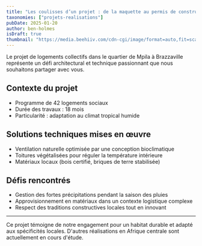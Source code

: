 ```yaml
---
title: "Les coulisses d’un projet : de la maquette au permis de construire"
taxonomies: ["projets-realisations"]
pubDate: 2025-01-20
author: ben-holmes
isDraft: true
thumbnail: "https://media.beehiiv.com/cdn-cgi/image/format=auto,fit=scale-down,onerror=redirect/uploads/asset/file/c5a7b00b-9aa3-423e-b8ff-2adef013afed/email-og-01dd__1_.jpg"
---
```


Le projet de logements collectifs dans le quartier de Mpila à Brazzaville représente un défi architectural et technique passionnant que nous souhaitons partager avec vous.

## Contexte du projet

- Programme de 42 logements sociaux
- Durée des travaux : 18 mois
- Particularité : adaptation au climat tropical humide

## Solutions techniques mises en œuvre

- Ventilation naturelle optimisée par une conception bioclimatique
- Toitures végétalisées pour réguler la température intérieure
- Matériaux locaux (bois certifié, briques de terre stabilisée)

## Défis rencontrés

- Gestion des fortes précipitations pendant la saison des pluies
- Approvisionnement en matériaux dans un contexte logistique complexe
- Respect des traditions constructives locales tout en innovant

---

Ce projet témoigne de notre engagement pour un habitat durable et adapté aux spécificités locales. D'autres réalisations en Afrique centrale sont actuellement en cours d'étude.
